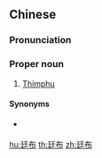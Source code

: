 ==Chinese==
{{zh-forms}}

===Pronunciation===
{{zh-pron
|m=Tíngbù
|c=ting4 bou3
|mn=Têng-pò͘
|cat=pn
}}

===Proper noun===
{{zh-proper noun}}

# {{lb|zh|Mainland China}} [[Thimphu]] {{gloss|capital city of Bhutan}}

====Synonyms====
* {{qualifier|Taiwan}} {{zh-l|辛布}}

[[hu:廷布]]
[[th:廷布]]
[[zh:廷布]]